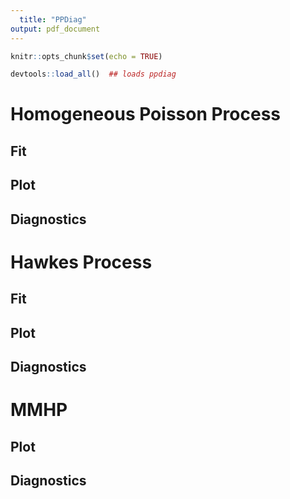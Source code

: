 ```yaml
---
  title: "PPDiag"
output: pdf_document
---
```

  
```r
knitr::opts_chunk$set(echo = TRUE)
```



```r
devtools::load_all()  ## loads ppdiag


```

# Homogeneous Poisson Process

## Fit





## Plot




## Diagnostics


# Hawkes Process

## Fit

## Plot

## Diagnostics


# MMHP

## Plot

## Diagnostics
